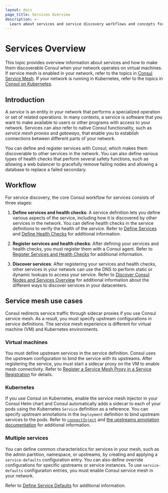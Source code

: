 ```yaml
---
layout: docs
page_title: Services Overview
description: >-
  Learn about services and service discovery workflows and concepts for virtual machine environments. 
---
```


# Services Overview
This topic provides overview information about services and how to make them discoverable Consul when your network operates on virtual machines. If service mesh is enabled in your network, refer to the topics in [Consul Service Mesh](/consul/docs/connect/). If your network is running in Kubernetes, refer to the topics in [Consul on Kubernetes](/consul/docs/k8s). 

## Introduction
A _service_ is an entity in your network that performs a specialized operation or set of related operations. In many contexts, a service is software that you want to make available to users or other programs with access to your network. Services can also refer to native Consul functionality, such as _service mesh proxies_ and _gateways_, that enable you to establish connections between different parts of your network. 

You can define and register services with Consul, which makes them discoverable to other services in the network. You can also define various types of health checks that perform several safety functions, such as allowing a web balancer to gracefully remove failing nodes and allowing a database to replace a failed secondary.

## Workflow
For service discovery, the core Consul workflow for services consists of three stages:

1. **Define services and health checks**: A service definition lets you define various aspects of the service, including how it is discovered by other services in the network. You can define health checks in the service definitions to verify the health of the service. Refer to [Define Services](/consul/docs/services/usage/define-services) and [Define Health Checks](/consul/docs/services/usage/checks) for additional information.

1. **Register services and health checks**: After defining your services and health checks, you must register them with a Consul agent. Refer to [Register Services and Health Checks](/consul/docs/services/usage/register-services-checks) for additional information.

1. **Discover services**: After registering your services and health checks, other services in your network can use the DNS to perform static or dynamic lookups to access your service. Refer to [Discover Consul Nodes and Services Overview](/consul/docs/services/discovery/dns-overview) for additional information about the different ways to discover services in your datacenters.


## Service mesh use cases
Consul redirects service traffic through sidecar proxies if you use Consul service mesh. As a result, you must specify upstream configurations in service definitions. The service mesh experience is different for virtual machine (VM) and Kubernetes environments.

### Virtual machines
You must define upstream services in the service definition. Consul uses the upstream configuration to bind the service with its upstreams. After registering the service, you must start a sidecar proxy on the VM to enable mesh connectivity. Refer to [Register a Service Mesh Proxy in a Service Registration](/consul/docs/connect/registration/sidecar-service) for details.

### Kubernetes 
If you use Consul on Kubernetes, enable the service mesh injector in your Consul Helm chart and Consul automatically adds a sidecar to each of your pods using the Kubernetes `Service` definition as a reference. You can specify upstream annotations in the `Deployment` definition to bind upstream services to the pods.
Refer to [`connectInject`](/consul/docs/k8s/connect#installation-and-configuration) and [the upstreams annotation documentation](/consul/docs/k8s/annotations-and-labels#consul-hashicorp-com-connect-service-upstreams) for additional information.

### Multiple services
You can define common characteristics for services in your mesh, such as the admin partition, namespace, or upstreams, by creating and applying a `service-defaults` configuration entry. You can also define override configurations for specific upstreams or service instances. To use `service-defaults` configuraiton entries, you must enable Consul service mesh in your network.

Refer to [Define Service Defaults](/consul/docs/services/usage/define-services#define-service-defaults) for additional information.